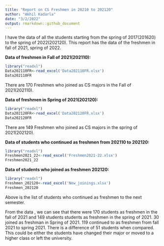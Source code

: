 ```yaml
---
title: "Report on CS Freshmen in 20210 to 202120"
author: "Akhil Kadarla"
date: "3/2/2022"
output: rmarkdown::github_document
---
```


I have the data of all the students starting from 
the spring of 2017(201620) to the spring of 2022(202120). This report has the data of the freshmen in fall of 2021, spring of 2022. 

**Data of freshmen in Fall of 2021(202110):**

```r
library("readxl")
Data202110FR<-read_excel('Data202110FR.xlsx')
Data202110FR
```
There are 170 Freshmen who joined as CS majors in the Fall of 2021(202110). 

**Data of freshmen in Spring of 2021(202120):**

```r
library("readxl")
Data202120FR<-read_excel('Data202120FR.xlsx')
Data202120FR
```
There are 149 Freshmen who joined as CS majors in the spring of 2021(202120). 


**Data of students who continued as freshmen from 202110 to 202120:**
```r
library("readxl")
Freshmen2021_22<-read_excel('Freshmen2021-22.xlsx')
Freshmen2021_22
```
**Data of students who joined as freshmen 202120:**

```r
library("readxl")
Freshmen_202120<-read_excel('New_joinings.xlsx')
Freshmen_202120
```

Above is the list of students who continued as freshmen to the next semester. 

From the data , we can see that there were 170 students as freshmen in the fall of 2021 and 149 students students as freshmen in the spring of 2021. 30 joined as freshman in Spring of 2021. 119 continued to as freshmen from fall 2021 to spring 2021. There is a difference of 51 students when compared.
This could be either the students have changed their major  or moved to a higher class  or left the university. 
